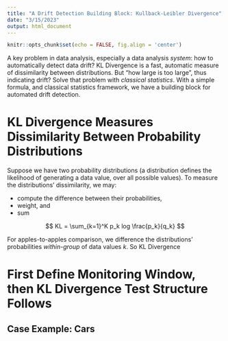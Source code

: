 ```yaml
---
title: "A Drift Detection Building Block: Kullback-Leibler Divergence"
date: "3/15/2023"
output: html_document
---
```


```r
knitr::opts_chunk$set(echo = FALSE, fig.align = 'center')

```

A key problem in data analysis, especially a data analysis _system_: how to automatically detect data drift? 
KL Divergence is a fast, automatic measure of dissimilarity between distributions.
But "how large is too large", thus indicating drift?
Solve that problem with _classical statistics_.
With a simple formula, and classical statistics framework,
we have a building block for automated drift detection.

# KL Divergence Measures Dissimilarity Between Probability Distributions

Suppose we have two probability distributions (a distribution defines
the likelihood of generating a data value, over all possible values).
To measure the distributions' dissimilarity, we may:

- compute the difference between their probabilities,
- weight, and
- sum

$$
  KL = \sum_{k=1}^K p_k log \frac{p_k}{q_k}
$$

For apples-to-apples comparison, we difference the distributions' probabilities 
_within-group_ of data values _k_. So KL Divergence 






# First Define Monitoring Window, then KL Divergence Test Structure Follows
## Case Example: Cars